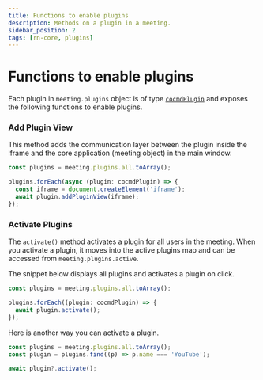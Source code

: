 ```yaml
---
title: Functions to enable plugins
description: Methods on a plugin in a meeting.
sidebar_position: 2
tags: [rn-core, plugins]
---
```


# Functions to enable plugins

Each plugin in `meeting.plugins` object is of type
[`cocmdPlugin`](./introduction) and exposes the following functions to enable
plugins.

### Add Plugin View

This method adds the communication layer between the plugin inside the iframe and
the core application (meeting object) in the main window.

```ts
const plugins = meeting.plugins.all.toArray();

plugins.forEach(async (plugin: cocmdPlugin) => {
  const iframe = document.createElement('iframe');
  await plugin.addPluginView(iframe);
});
```

### Activate Plugins

The `activate()` method activates a plugin for all users in the meeting. When
you activate a plugin, it moves into the active plugins map and can be accessed
from `meeting.plugins.active`.

The snippet below displays all plugins and activates a plugin on click.

```ts
const plugins = meeting.plugins.all.toArray();

plugins.forEach((plugin: cocmdPlugin) => {
  await plugin.activate();
});
```

Here is another way you can activate a plugin.

```ts
const plugins = meeting.plugins.all.toArray();
const plugin = plugins.find((p) => p.name === 'YouTube');

await plugin?.activate();
```
